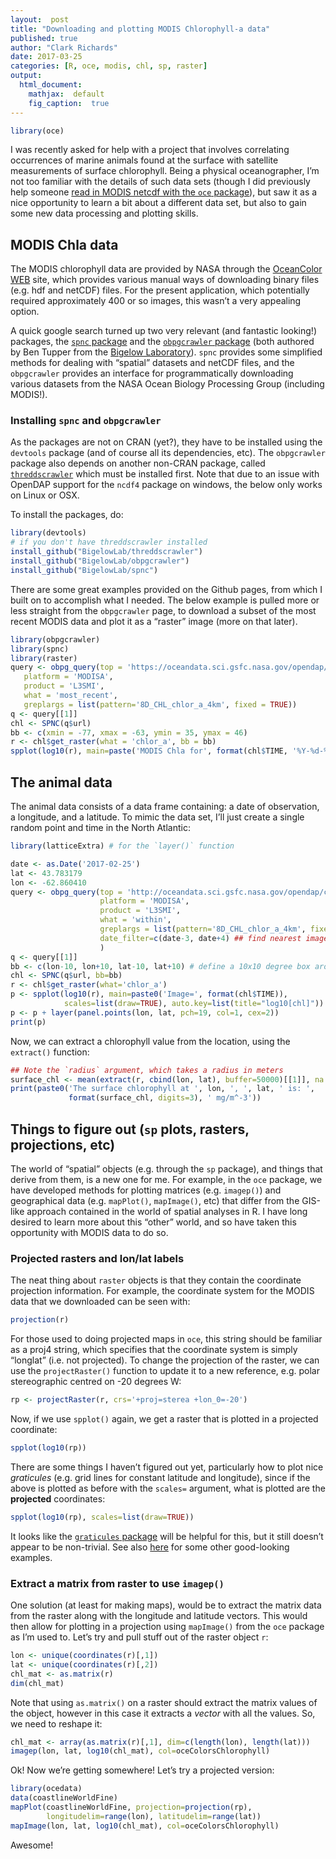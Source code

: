 ```yaml
---
layout:  post
title: "Downloading and plotting MODIS Chlorophyll-a data"
published: true
author: "Clark Richards"
date: 2017-03-25
categories: [R, oce, modis, chl, sp, raster]
output:
  html_document:
    mathjax:  default
    fig_caption:  true
---
```


```r
library(oce)
```

I was recently asked for help with a project that involves correlating occurrences of marine animals found at the surface with satellite measurements of surface chlorophyll. Being a physical oceanographer, I'm not too familiar with the details of such data sets (though I did previously help someone [read in MODIS netcdf with the `oce` package](https://rpubs.com/clarkrichards/40319)), but saw it as a nice opportunity to learn a bit about a different data set, but also to gain some new data processing and plotting skills. 

## MODIS Chla data

The MODIS chlorophyll data are provided by NASA through the [OceanColor WEB](https://oceancolor.gsfc.nasa.gov/) site, which provides various manual ways of downloading binary files (e.g. hdf and netCDF) files. For the present application, which potentially required approximately 400 or so images, this wasn't a very appealing option.

A quick google search turned up two very relevant (and fantastic looking!) packages, the [`spnc` package](https://github.com/BigelowLab/spnc) and the [`obpgcrawler` package](https://github.com/BigelowLab/obpgcrawler) (both authored by Ben Tupper from the [Bigelow Laboratory](https://www.bigelow.org/)). `spnc` provides some simplified methods for dealing with "spatial" datasets and netCDF files, and the `obpgcrawler` provides an interface for programmatically downloading various datasets from the NASA Ocean Biology Processing Group (including MODIS!).

### Installing `spnc` and `obpgcrawler`

As the packages are not on CRAN (yet?), they have to be installed using the `devtools` package (and of course all its dependencies, etc). The `obpgcrawler` package also depends on another non-CRAN package, called [`threddscrawler`](https://github.com/BigelowLab/threddscrawler) which must be installed first. Note that due to an issue with OpenDAP support for the `ncdf4` package on windows, the below only works on Linux or OSX.

To install the packages, do:

```r
library(devtools)
# if you don't have threddscrawler installed
install_github("BigelowLab/threddscrawler")
install_github("BigelowLab/obpgcrawler")
install_github("BigelowLab/spnc")
```

There are some great examples provided on the Github pages, from which I built on to accomplish what I needed. The below example is pulled more or less straight from the `obpgcrawler` page, to download a subset of the most recent MODIS data and plot it as a "raster" image (more on that later).

```r
library(obpgcrawler)
library(spnc)
library(raster)
query <- obpg_query(top = 'https://oceandata.sci.gsfc.nasa.gov/opendap/catalog.xml',
   platform = 'MODISA', 
   product = 'L3SMI',
   what = 'most_recent',
   greplargs = list(pattern='8D_CHL_chlor_a_4km', fixed = TRUE))
q <- query[[1]]
chl <- SPNC(q$url)
bb <- c(xmin = -77, xmax = -63, ymin = 35, ymax = 46)
r <- chl$get_raster(what = 'chlor_a', bb = bb)
spplot(log10(r), main=paste('MODIS Chla for', format(chl$TIME, '%Y-%d-%m')))
```

## The animal data

The animal data consists of a data frame containing: a date of observation, a longitude, and a latitude. To mimic the data set, I'll just create a single random point and time in the North Atlantic:

```r
library(latticeExtra) # for the `layer()` function

date <- as.Date('2017-02-25')
lat <- 43.783179
lon <- -62.860410
query <- obpg_query(top = 'http://oceandata.sci.gsfc.nasa.gov/opendap/catalog.xml',
                    platform = 'MODISA', 
                    product = 'L3SMI',
                    what = 'within',
                    greplargs = list(pattern='8D_CHL_chlor_a_4km', fixed = TRUE),
                    date_filter=c(date-3, date+4) ## find nearest image within one week
                    )
q <- query[[1]]
bb <- c(lon-10, lon+10, lat-10, lat+10) # define a 10x10 degree box around the point
chl <- SPNC(q$url, bb=bb)
r <- chl$get_raster(what='chlor_a')
p <- spplot(log10(r), main=paste0('Image=', format(chl$TIME)),
            scales=list(draw=TRUE), auto.key=list(title="log10[chl]"))
p <- p + layer(panel.points(lon, lat, pch=19, col=1, cex=2))
print(p)
```

Now, we can extract a chlorophyll value from the location, using the `extract()` function:
```r
## Note the `radius` argument, which takes a radius in meters
surface_chl <- mean(extract(r, cbind(lon, lat), buffer=50000)[[1]], na.rm=TRUE)
print(paste0('The surface chlorophyll at ', lon, ', ', lat, ' is: ',
             format(surface_chl, digits=3), ' mg/m^-3'))
```

## Things to figure out (`sp` plots, rasters, projections, etc)

The world of "spatial" objects (e.g. through the `sp` package), and things that derive from them, is a new one for me. For example, in the `oce` package, we have developed methods for plotting matrices (e.g. `imagep()`) and geographical data (e.g. `mapPlot()`, `mapImage()`, etc) that differ from the GIS-like approach contained in the world of spatial analyses in R. I have long desired to learn more about this "other" world, and so have taken this opportunity with MODIS data to do so.

### Projected rasters and lon/lat labels

The neat thing about `raster` objects is that they contain the coordinate projection information. For example, the coordinate system for the MODIS data that we downloaded can be seen with:
```r
projection(r)
```

For those used to doing projected maps in `oce`, this string should be familiar as a proj4 string, which specifies that the coordinate system is simply "longlat" (i.e. not projected). To change the projection of the raster, we can use the `projectRaster()` function to update it to a new reference, e.g. polar stereographic centred on -20 degrees W:
```r
rp <- projectRaster(r, crs='+proj=sterea +lon_0=-20')
```
Now, if we use `spplot()` again, we get a raster that is plotted in a projected coordinate:
```r
spplot(log10(rp))
```

There are some things I haven't figured out yet, particularly how to plot nice *graticules* (e.g. grid lines for constant latitude and longitude), since if the above is plotted as before with the `scales=` argument, what is plotted are the **projected** coordinates:
```r
spplot(log10(rp), scales=list(draw=TRUE))
```

It looks like the [`graticules` package](https://cran.r-project.org/web/packages/graticule/vignettes/graticule.html) will be helpful for this, but it still doesn't appear to be non-trivial. See also [here](https://edzer.github.io/sp/#graticules) for some other good-looking examples.

### Extract a matrix from raster to use `imagep()`

One solution (at least for making maps), would be to extract the matrix data from the raster along with the longitude and latitude vectors. This would then allow for plotting in a projection using `mapImage()` from the `oce` package as I'm used to. Let's try and pull stuff out of the raster object `r`:
```r
lon <- unique(coordinates(r)[,1])
lat <- unique(coordinates(r)[,2])
chl_mat <- as.matrix(r)
dim(chl_mat)
```
Note that using `as.matrix()` on a raster should extract the matrix values of the object, however in this case it extracts a *vector* with all the values. So, we need to reshape it:
```r
chl_mat <- array(as.matrix(r)[,1], dim=c(length(lon), length(lat)))
imagep(lon, lat, log10(chl_mat), col=oceColorsChlorophyll)
```
Ok! Now we're getting somewhere! Let's try a projected version:
```r
library(ocedata)
data(coastlineWorldFine)
mapPlot(coastlineWorldFine, projection=projection(rp),
        longitudelim=range(lon), latitudelim=range(lat))
mapImage(lon, lat, log10(chl_mat), col=oceColorsChlorophyll)
```
Awesome!
